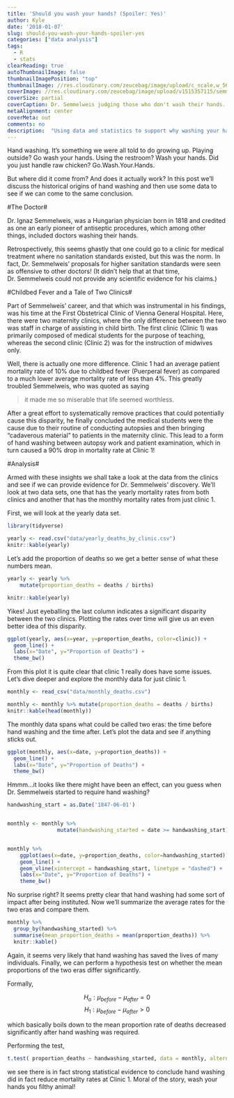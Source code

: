 ```yaml
---
title: 'Should you wash your hands? (Spoiler: Yes)'
author: Kyle
date: '2018-01-07'
slug: should-you-wash-your-hands-spoiler-yes
categories: ["data analysis"]
tags:
  - R
  - stats
clearReading: true
autoThumbnailImage: false
thumbnailImagePosition: "top"
thumbnailImage: //res.cloudinary.com/zeucebag/image/upload/c_scale,w_565/v1515383136/ZULU_-_WIN_20180107_224322_kw5mj7.jpg
coverImage: //res.cloudinary.com/zeucebag/image/upload/v1515357115/semmelweis-ignaz-image_lutnq8.jpg
coverSize: partial
coverCaption: Dr. Semmelweis judging those who don't wash their hands.
metaAlignment: center
coverMeta: out
comments: no
description:  "Using data and statistics to support why washing your hands is a good thing."
---
```


Hand washing. It's something we were all told to do growing up. Playing outside? Go wash your hands. Using the restroom? Wash your hands. Did you just handle raw chicken? Go.Wash.Your.Hands.

But where did it come from? And does it actually work? In this post we'll discuss the historical origins of hand washing and then use some data to see if we can come to the same conclusion.


<!--more-->




#The Doctor#

Dr. Ignaz Semmelweis, was a Hungarian physician born in 1818 and credited as one an early pioneer of antiseptic procedures, which among other things, included doctors washing their hands. 

Retrospectively, this seems ghastly that one could go to a clinic for medical treatment where no sanitation standards existed, but this was the norm. In fact, Dr. Semmelweis' proposals for higher sanitation standards were seen as offensive to other doctors! (It didn't help that at that time, Dr. Semmelweis could not provide any scientific evidence for his claims.)

#Childbed Fever and a Tale of Two Clinics#

Part of Semmelweis' career, and that which was instrumental in his findings, was his time at the First Obstetrical Clinic of Vienna General Hospital. Here, there were two maternity clinics, where the only difference between the two was staff in charge of assisting in child birth. The first clinic (Clinic 1) was primarily composed of medical students for the purpose of teaching, whereas the second clinic (Clinic 2) was for the instruction of midwives only. 

Well, there is actually one more difference. Clinic 1 had an average patient mortality rate of 10% due to childbed fever (Puerperal fever) as compared to a much lower average mortality rate of less than 4%. This greatly troubled Semmelweis, who was quoted as saying 

> it made me so miserable that life seemed worthless.

After a great effort to systematically remove practices that could potentially cause this disparity, he finally concluded the medical students were the cause due to their routine of conducting autopsies and then bringing "cadaverous material" to patients in the maternity clinic. This lead to a form of hand washing between autopsy work and patient examination, which in turn caused a 90% drop in mortality rate at Clinic 1!

#Analysis#

Armed with these insights we shall take a look at the data from the clinics and see if we can provide evidence for Dr. Semmelweis' discovery. We'll look at two data sets, one that has the yearly mortality rates from both clinics and another that has the monthly mortality rates from just clinic 1.

First, we will look at the yearly data set.

```r
library(tidyverse)

yearly <- read.csv("data/yearly_deaths_by_clinic.csv")
knitr::kable(yearly)

```


Let's add the proportion of deaths so we get a better sense of what these numbers mean.

```r
yearly <- yearly %>%
    mutate(proportion_deaths = deaths / births)
```


```r
knitr::kable(yearly)
```


Yikes! Just eyeballing the last column indicates a significant disparity between the two clinics. Plotting the rates over time will give us an even better idea of this disparity.


```r
ggplot(yearly, aes(x=year, y=proportion_deaths, color=clinic)) + 
  geom_line() + 
  labs(x="Date", y="Proportion of Deaths") + 
  theme_bw()
```

From this plot it is quite clear that clinic 1 really does have some issues. Let's dive deeper and explore the monthly data for just clinic 1.

```r
monthly <- read_csv("data/monthly_deaths.csv")

monthly <- monthly %>% mutate(proportion_deaths = deaths / births)
knitr::kable(head(monthly))
```

The monthly data spans what could be called two eras: the time before hand washing and the time after. Let's plot the data and see if anything sticks out.


```r
ggplot(monthly, aes(x=date, y=proportion_deaths)) + 
  geom_line() + 
  labs(x="Date", y="Proportion of Deaths") + 
  theme_bw()
```

Hmmm...it looks like there might have been an effect, can you guess when Dr. Semmelweis started to require hand washing?

```r

handwashing_start = as.Date('1847-06-01')


monthly <- monthly %>%
                mutate(handwashing_started = date >= handwashing_start)


monthly %>%
    ggplot(aes(x=date, y=proportion_deaths, color=handwashing_started)) + 
    geom_line() + 
    geom_vline(xintercept = handwashing_start, linetype = "dashed") + 
    labs(x="Date", y="Proportion of Deaths") + 
    theme_bw()
```


No surprise right? It seems pretty clear that hand washing had some sort of impact after being instituted. Now we'll summarize the average rates for the two eras and compare them.

```r
monthly %>% 
  group_by(handwashing_started) %>%
  summarise(mean_proportion_deaths = mean(proportion_deaths)) %>%
  knitr::kable()
```

Again, it seems very likely that hand washing has saved the lives of many individuals. Finally, we can perform a hypothesis test on whether the mean proportions of the two eras differ significantly.

Formally, 

$$H_o: \mu_{before} - \mu_{after} = 0 $$
$$H_1: \mu_{before} - \mu_{after} > 0$$

which basically boils down to the mean proportion rate of deaths decreased significantly after hand washing was required. 

Performing the test,

```r
t.test( proportion_deaths ~ handwashing_started, data = monthly, alternative = "greater")
```

we see there is in fact strong statistical evidence to conclude hand washing did in fact reduce mortality rates at Clinic 1. Moral of the story, wash your hands you filthy animal!
